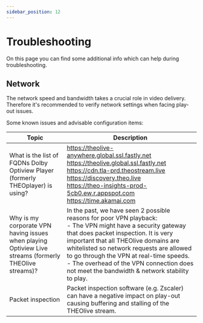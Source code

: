 ```yaml
---
sidebar_position: 12
---
```


# Troubleshooting

On this page you can find some additional info which can help during troubleshooting.

## Network

The network speed and bandwidth takes a crucial role in video delivery. Therefore it's recommended to verify network settings when facing play-out issues.

Some known issues and advisable configuration items:

| Topic                                                                | Description                                                                                                                                                                                                                                                                                                                                                                                  |
| -------------------------------------------------------------------- | -------------------------------------------------------------------------------------------------------------------------------------------------------------------------------------------------------------------------------------------------------------------------------------------------------------------------------------------------------------------------------------------- |
| What is the list of FQDNs Dolby Optiview Player (formerly THEOplayer) is using?                  | https://theolive-anywhere.global.ssl.fastly.net <br/> https://theolive.global.ssl.fastly.net <br/> https://cdn.tla-prd.theostream.live <br/> https://discovery.theo.live <br/> https://theo-insights-prod-5cb0.ew.r.appspot.com <br/> https://time.akamai.com                                                                                                                                |
| Why is my corporate VPN having issues when playing Optiview Live streams (formerly THEOlive streams)? | In the past, we have seen 2 possible reasons for poor VPN playback: <br/> - The VPN might have a security gateway that does packet inspection. It is very important that all THEOlive domains are whitelisted so network requests are allowed to go through the VPN at real-time speeds. <br/> - The overhead of the VPN connection does not meet the bandwidth & network stability to play. |
| Packet inspection                                                    | Packet inspection software (e.g. Zscaler) can have a negative impact on play-out causing buffering and stalling of the THEOlive stream.                                                                                                                                                                                                                                                      |

